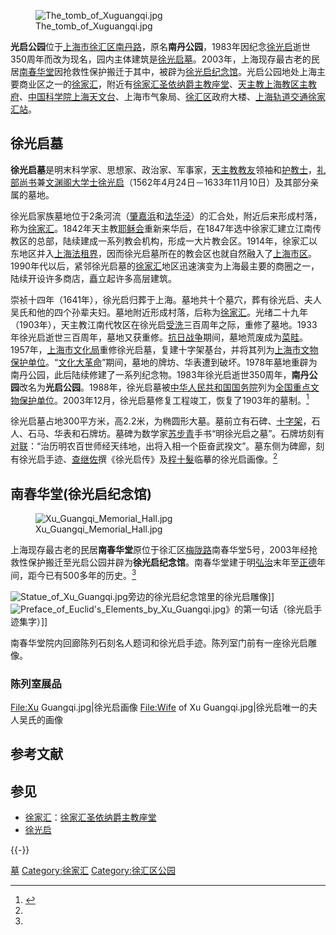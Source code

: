 {{onesource|time=2018-07-06T05:41:42+00:00}}
{{Pathnav|中国|上海市|徐汇区|徐家汇街道|徐家汇}}
[[File:The_tomb_of_Xuguangqi.jpg|thumb]]

'''光启公园'''位于[[上海市|上海市]][[徐汇区|徐汇区]][[南丹路|南丹路]]，原名'''南丹公园'''，1983年因纪念[[徐光启|徐光启]]逝世350周年而改为现名，园内主体建筑是[[徐光启墓|徐光启墓]]。2003年，上海现存最古老的民居[[南春华堂|南春华堂]]因抢救性保护搬迁于其中，被辟为[[徐光启纪念馆|徐光启纪念馆]]。光启公园地处上海主要商业区之一的[[徐家汇|徐家汇]]，附近有[[徐家汇圣依纳爵主教座堂|徐家汇圣依纳爵主教座堂]]、[[天主教上海教区|天主教上海教区]][[主教府|主教府]]、[[中国科学院上海天文台|中国科学院上海天文台]]、上海市气象局、[[徐汇区|徐汇区]]政府大楼、[[上海轨道交通|上海轨道交通]][[徐家汇站|徐家汇站]]。

== 徐光启墓 ==
{{Main|徐光启墓}}

'''徐光启墓'''是明末科学家、思想家、政治家、军事家，[[天主教|天主教]][[教友|教友]]领袖和[[护教士|护教士]]，[[礼部尚书|礼部尚书]]兼[[文渊阁大学士|文渊阁大学士]][[徐光启|徐光启]]（1562年4月24日－1633年11月10日）及其部分亲属的墓地。

徐光启家族墓地位于2条河流（[[肇嘉浜|肇嘉浜]]和[[法华泾|法华泾]]）的汇合处，附近后来形成村落，称为[[徐家汇|徐家汇]]。1842年天主教[[耶稣会|耶稣会]]重新来华后，在1847年选中徐家汇建立江南传教区的总部，陆续建成一系列教会机构，形成一大片教会区。1914年，徐家汇以东地区并入[[上海法租界|上海法租界]]，因而徐光启墓所在的教会区也就自然融入了[[上海市区|上海市区]]。1990年代以后，紧邻徐光启墓的[[徐家汇|徐家汇]]地区迅速演变为上海最主要的商圈之一，陆续开设许多商店，矗立起许多高层建筑。

崇祯十四年（1641年），徐光启归葬于上海。墓地共十个墓穴，葬有徐光启、夫人吴氏和他的四个孙辈夫妇。墓地附近形成村落，后称为[[徐家汇|徐家汇]]。光绪二十九年（1903年），天主教江南代牧区在徐光启[[受洗|受洗]]三百周年之际，重修了墓地。1933年徐光启逝世三百周年，墓地又获重修。[[抗日战争|抗日战争]]期间，墓地荒废成为[[菜畦|菜畦]]。1957年，[[上海市文化局|上海市文化局]]重修徐光启墓，复建十字架基台，并将其列为[[上海市文物保护单位|上海市文物保护单位]]。“[[文化大革命|文化大革命]]”期间，墓地的牌坊、华表遭到破坏。1978年墓地重辟为南丹公园，此后陆续修建了一系列纪念物。1983年徐光启逝世350周年，'''南丹公园'''改名为'''光启公园'''。1988年，徐光启墓被[[中华人民共和国国务院|中华人民共和国国务院]]列为[[全国重点文物保护单位|全国重点文物保护单位]]。2003年12月，徐光启墓修复工程竣工，恢复了1903年的墓制。<ref name="a">{{cite web |url = http://www.shtong.gov.cn/newsite/node2/node71994/node82435/node82459/index.html |title = 光启公园 |publisher = 上海市地方志办公室 |accessdate = 2019-04-15 |archive-date = 2020-09-23 |archive-url = https://web.archive.org/web/20200923124347/http://www.shtong.gov.cn/newsite/node2/node71994/node82435/node82459/index.html |dead-url = no }}</ref>

徐光启墓占地300平方米，高2.2米，为椭圆形大墓。墓前立有石碑、[[十字架|十字架]]，石人、石马、华表和石牌坊。墓碑为数学家[[苏步青|苏步青]]手书“明徐光启之墓”。石牌坊刻有[[对联|对联]]：“治历明农百世师经天纬地，出将入相一个臣奋武揆文”。墓东侧为碑廊，刻有徐光启手迹、[[查继佐|查继佐]]撰《徐光启传》及[[程十髮|程十髮]]临摹的徐光启画像。<ref name=a></ref>

==南春华堂('''徐光启纪念馆''')==
[[File:Xu_Guangqi_Memorial_Hall.jpg|thumb]]

上海现存最古老的民居'''南春华堂'''原位于徐汇区[[梅陇路|梅陇路]]南春华堂5号，2003年经抢救性保护搬迁至光启公园并辟为'''徐光启纪念馆'''。南春华堂建于明[[弘治|弘治]]末年至[[正德_(明朝)|正德]]年间，距今已有500多年的历史。<ref name=a></ref>


[[File:Statue_of_Xu_Guangqi.jpg|thumb]]旁边的徐光启纪念馆里的徐光启雕像]]
[[File:Preface_of_Euclid's_Elements_by_Xu_Guangqi.jpg|thumb]]》的第一句话（徐光启手迹集字）]]

南春华堂院内回廊陈列石刻名人题词和徐光启手迹。陈列室门前有一座徐光启雕像。

===陈列室展品===
<gallery>
File:Xu Guangqi.jpg|徐光启画像
File:Wife of Xu Guangqi.jpg|徐光启唯一的夫人吴氏的画像
</gallery>

==参考文献==
{{Reflist}}

== 参见 ==
* [[徐家汇|徐家汇]]：[[徐家汇圣依纳爵主教座堂|徐家汇圣依纳爵主教座堂]]
* [[徐光启|徐光启]]

{{-}}
{{徐家汇}}
{{上海市爱国主义教育基地}}
{{上海公园}}

[[Category:徐光启|墓]]
[[Category:徐家汇|Category:徐家汇]]
[[Category:徐汇区公园|Category:徐汇区公园]]